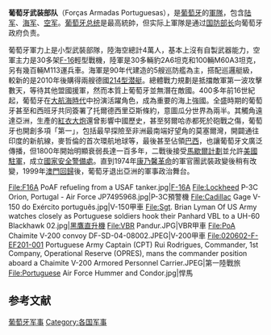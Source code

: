 {{Infobox national military
|country=葡萄牙
|name= 葡萄牙武装部队
|native_name= Forças Armadas Portuguesas
|image= [[Image:Military_flag_of_Portugal.svg|300 px]]
|caption= 葡萄牙武装部队旗帜
|image2=
|caption2=
|founded=
|current_form=
|disbanded=
|branches= [[葡萄牙陆军|陆军]] <br> [[葡萄牙空军|空军]] <br> [[葡萄牙海军|海军]] 
|headquarters= 	[[Estado-Maior-General_das_Forças_Armadas|Estado-Maior-General das Forças Armadas]]
<!-- Leadership -->
|commander-in-chief= [[馬塞洛·雷貝洛·德索薩|馬塞洛·雷貝洛·德索薩]]
|commander-in-chief_title= [[葡萄牙总统|葡萄牙总统]]
|minister= [[José_Azeredo_Lopes|José Azeredo Lopes]]
|minister_title= 国防部长
|commander= António Manuel Fernandes da Silva Ribeiro
|commander_title=总参谋长
<!-- Manpower -->
|age= 18
|conscription= 志愿役
|manpower_data= 2005 est.
|manpower_age= 18-49
|available= 2,435,042
|available_f= 2,405,816
|fit= 1,952,819 
|fit_f= 1,977,264 
|reaching= 67,189 
|reaching_f= 60,626
|active= 40,000(7,500为女性)
|ranked= 74th
|reserve= 210,930
|deployed=
<!-- Financial -->
|amount= [[EUR|€]]26.7亿 (2009)<ref>[http://www.nato.int/nato_static/assets/pdf/pdf_2010_06/20100610_PR_CP_2010_078.pdf Defence Expenditures of NATO Countries (1985-2009)]</ref>
|percent_GDP= 1.6% (2009)
<!-- Industrial -->
|domestic_suppliers= [[OGMA|OGMA]]<br>[[INDEP|INDEP]]<br>[[ENVC_Shipyard|ENVC]]
|foreign_suppliers= {{USA}}<br />{{FRA}}<br />{{UK}}<br />{{GER}}<br />{{ITA}}
|imports=
|exports=
}}'''葡萄牙武装部队'''（Forças Armadas Portuguesas），是[[葡萄牙|葡萄牙]]的[[軍隊|軍隊]]，包含[[葡萄牙陆军|陆军]]、[[葡萄牙海军|海军]]、[[葡萄牙空军|空军]]。[[葡萄牙总统|葡萄牙总统]]是最高統帥，但实际上軍隊是通过[[葡萄牙国防部|国防部长]]向葡萄牙政府负责。

葡萄牙軍力上是小型武裝部隊，陸海空總計4萬人，基本上沒有自製武器能力，空軍主力是30多架[[F-16|F-16]]輕型戰機，陸軍是30多輛豹2A6坦克和100輛M60A3坦克，另有幾百輛M113運兵車。海軍是90年代建造的5艘巡防艦為主，搭配巡邏艇級，較新的是2010年後購得兩艘德國[[214型潜艇|214型潜艇]]。總體戰力規劃是抵擋敵軍第一波攻擊數天，等待其他盟國援軍，然而本質上葡萄牙並無潛在敵國。400多年前16世紀起，葡萄牙在[[大航海時代|大航海時代]]中扮演活躍角色，成為重要的海上強國。全盛時期的葡萄牙甚至和西班牙共同簽署了托爾德西里亞斯條約，意圖瓜分世界為兩半。其觸角遠達亞洲，生產的[[紅衣大炮|紅衣大炮]]還曾影響中國歷史，甚至努爾哈赤都死於砲戰之傷，葡萄牙也開創多項「第一」，包括最早探險至非洲最南端好望角的莫塞爾灣，開闢通往印度的新航線，麥哲倫的首次環航地球等，最後甚至佔領[[巴西|巴西]]，也讓葡萄牙文廣泛傳播，但1800年開始明顯衰弱長達一百多年，二戰後接受[[馬歇爾計劃|馬歇爾計劃]]並允許[[駐外美軍|美國駐軍]]，成立[[國家安全警備處|國家安全警備處]]。直到1974年[[康乃馨革命|康乃馨革命]]的軍官團武裝政變後稍有改變，1999年[[澳門回歸|澳門回歸]]後，葡萄牙退出亞洲的軍事政治舞台。

<gallery>
File:F16A PoAF refueling from a USAF tanker.jpg|[[F-16|F-16]]A
File:Lockheed P-3C Orion, Portugal - Air Force JP7495968.jpg|P-3C預警機
File:Cadillac Gage V-150 do Exército português.jpg|V-150甲車
File:Sgt. Brian Lyman Of US Army watches closely as Portuguese soldiers hook their Panhard VBL to a UH-60 Blackhawk 02.jpg|[[黑鷹直升機|黑鷹直升機]]
File:VBR Pandur.JPG|VBR甲車
File:PoA Chaimite V-200 convoy DF-SD-04-08002.JPEG|V-200甲車
File:020602-F-EF201-001 Portuguese Army Captain (CPT) Rui Rodrigues, Commander, 1st Company, Operational Reserve (OPRES), mans the commander position aboard a Chaimite V-200 Armored Personnel Carrier.JPEG|第一陸戰旅
File:Portuguese Air Force Hummer and Condor.jpg|悍馬
</gallery>

==参考文献==
{{reflist}}

{{欧洲各国家和地区軍事}}

[[Category:葡萄牙军事|]]
[[Category:各国军事|Category:各国军事]]